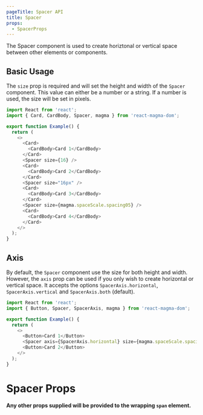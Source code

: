```yaml
---
pageTitle: Spacer API
title: Spacer
props:
  - SpacerProps
---
```



<PageContent componentName="spacer" type="api">

<LeadParagraph>
  The Spacer component is used to create horiztonal or vertical space between
  other elements or components.
</LeadParagraph>

## Basic Usage

The `size` prop is required and will set the height and width of the `Spacer` component. This value can either be a number or a string. If a number is used, the size will be set in pixels.

```typescript
import React from 'react';
import { Card, CardBody, Spacer, magma } from 'react-magma-dom';

export function Example() {
  return (
    <>
      <Card>
        <CardBody>Card 1</CardBody>
      </Card>
      <Spacer size={16} />
      <Card>
        <CardBody>Card 2</CardBody>
      </Card>
      <Spacer size="16px" />
      <Card>
        <CardBody>Card 3</CardBody>
      </Card>
      <Spacer size={magma.spaceScale.spacing05} />
      <Card>
        <CardBody>Card 4</CardBody>
      </Card>
    </>
  );
}
```

## Axis

By default, the `Spacer` component use the size for both height and width. However, the `axis` prop can be used if you only wish to create horizontal or vertical space. It accepts the options `SpacerAxis.horizontal`, `SpacerAxis.vertical` and `SpacerAxis.both` (default).

```typescript
import React from 'react';
import { Button, Spacer, SpacerAxis, magma } from 'react-magma-dom';

export function Example() {
  return (
    <>
      <Button>Card 1</Button>
      <Spacer axis={SpacerAxis.horizontal} size={magma.spaceScale.spacing05} />
      <Button>Card 2</Button>
    </>
  );
}
```

# Spacer Props

**Any other props supplied will be provided to the wrapping `span` element.**

<SpacerProps />

</PageContent>
